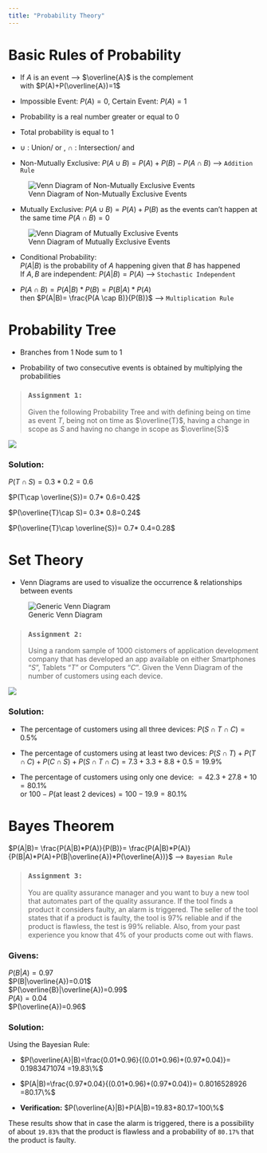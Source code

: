 ```yaml
---
title: "Probability Theory"
---
```


# Basic Rules of Probability

* If $A$ is an event --> $\overline{A}$ is the complement  
with   $P(A)+P(\overline{A})=1$

* Impossible Event: $P(A)=0$, Certain Event: $P(A)=1$

* Probability is a real number greater or equal to 0

* Total probability is equal to 1

* $\cup$ : Union/ or , $\cap$ : Intersection/ and


* Non-Mutually Exclusive: $P(A \cup B)= P(A) + P(B) - P(A \cap B)$ --> `Addition Rule`  

![Venn Diagram of Non-Mutually Exclusive Events](../../assets/img/01 Probability/NonMutuallyExclusive.png)

* Mutually Exclusive: $P(A \cup B)= P(A) + P(B)$ as the events can't happen at the same time $P(A \cap B)=0$  

![Venn Diagram of Mutually Exclusive Events](../../assets/img/01 Probability/MutuallyExclusive.png)

* Conditional Probability:  
$P(A|B)$ is the probability of $A$ happening given that $B$ has happened  
If $A , B$ are independent: $P(A|B)= P(A)$ --> `Stochastic Independent`

* $P(A \cap B)= P(A|B) * P(B)= P(B|A) * P(A)$  
then $P(A|B)= \frac{P(A \cap B)}{P(B)}$ --> `Multiplication Rule`


# Probability Tree

* Branches from 1 Node sum to 1  

* Probability of two consecutive events is obtained by multiplying the probabilities  

> ### **`Assignment 1:`**
Given the following Probability Tree and with defining being on time as event $T$, being not on time as $\overline{T}$, having a change in scope as $S$ and having no change in scope as $\overline{S}$  

![](../../assets/img/01 Probability/Probability Tree.PNG)  

### **Solution:**  
$P(T\cap S)= 0.3* 0.2=0.6$

$P(T\cap \overline{S})= 0.7* 0.6=0.42$

$P(\overline{T}\cap S)= 0.3* 0.8=0.24$

$P(\overline{T}\cap \overline{S})= 0.7* 0.4=0.28$
  
# Set Theory

* Venn Diagrams are used to visualize the occurrence & relationships between events  

![Generic Venn Diagram](../../assets/img/01 Probability/venn_diag.png)  


> ### **`Assignment 2:`**
Using a random sample of 1000 cistomers of application development company that has developed an app available on either Smartphones "$S$", Tablets "$T$" or Computers "$C$". Given the Venn Diagram of the number of customers using each device.

![](../../assets/img/01 Probability/Venn Assignment 2.PNG)  

### **Solution:**  

* The percentage of customers using all three devices:
$P(S\cap T\cap C)=0.5\%$  

* The percentage of customers using at least two devices:
$P(S\cap T) + P(T\cap C) + P(C\cap S)+ P(S\cap T\cap C)=7.3+3.3+8.8+0.5=19.9\%$  

* The percentage of customers using only one device: $= 42.3 + 27.8+ 10=80.1\%$  
or $100 - P$(at least 2 devices)$= 100-19.9=80.1\%$
  
# Bayes Theorem

$P(A|B)= \frac{P(A|B)*P(A)}{P(B)}= \frac{P(A|B)*P(A)}{P(B|A)*P(A)+P(B|\overline{A})*P(\overline{A})}$  --> `Bayesian Rule`  

> ### **`Assignment 3:`**
You are quality assurance manager and you want to buy a new tool that automates part of the quality assurance. If the tool finds a product it considers faulty, an alarm is triggered. The seller of the tool states that if a product is faulty, the tool is 97% reliable and if the product is flawless, the test is 99% reliable. Also, from your past experience you know that 4% of your products come out with flaws.  


### **Givens:**  

$P(B|A)=0.97$  
$P(B|\overline{A})=0.01$  
$P(\overline{B}|\overline{A})=0.99$  
$P(A)=0.04$  
$P(\overline{A})=0.96$  


### **Solution:**  

Using the Bayesian Rule:  

* $P(\overline{A}|B)=\frac{0.01*0.96}{(0.01*0.96)+(0.97*0.04)}= 0.1983471074 =19.83\%$  

* $P(A|B)=\frac{0.97*0.04}{(0.01*0.96)+(0.97*0.04)}= 0.8016528926 =80.17\%$  

* **Verification:** $P(\overline{A}|B)+P(A|B)=19.83+80.17=100\%$  

These results show that in case the alarm is triggered, there is a possibility of about `19.83%` that the product is flawless and a probability of `80.17%` that the product is faulty.